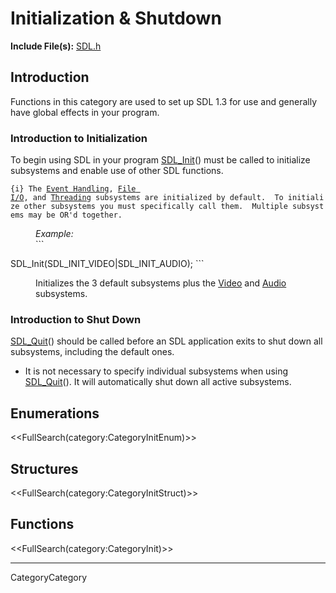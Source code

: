 <!-- #master-page:CategoryTemplate -->
<!-- #master-date:Unknown-Date -->
<!-- format wiki -->
<!-- language en -->

= Initialization & Shutdown =

'''Include File(s):''' [http://hg.libsdl.org/SDL/file/68dfd6df47da/include/SDL.h SDL.h]


== Introduction ==

Functions in this category are used to set up SDL 1.3 for use and generally have global effects in your program.

=== Introduction to Initialization ===

To begin using SDL in your program [[SDL_Init]]() must be called to initialize subsystems and enable use of other SDL functions. 
 {i} The [[CategoryEvents|Event Handling]], [[CategoryIO|File I/O]], and [[CategoryThread|Threading]] subsystems are initialized by default.  To initialize other subsystems you must specifically call them.  Multiple subsystems may be OR'd together. 
: ''Example:''
: ```
SDL_Init(SDL_INIT_VIDEO|SDL_INIT_AUDIO);
```
: Initializes the 3 default subsystems plus the [[CategoryVideo|Video]] and [[CategoryAudio|Audio]] subsystems.

=== Introduction to Shut Down ===

[[SDL_Quit]]() should be called before an SDL application exits to shut down all subsystems, including the default ones.
* It is not necessary to specify individual subsystems when using [[SDL_Quit]]().  It will automatically shut down all active subsystems. 

== Enumerations ==
<<FullSearch(category:CategoryInitEnum)>>

== Structures ==
<<FullSearch(category:CategoryInitStruct)>>

== Functions ==

<<FullSearch(category:CategoryInit)>>

----
CategoryCategory
